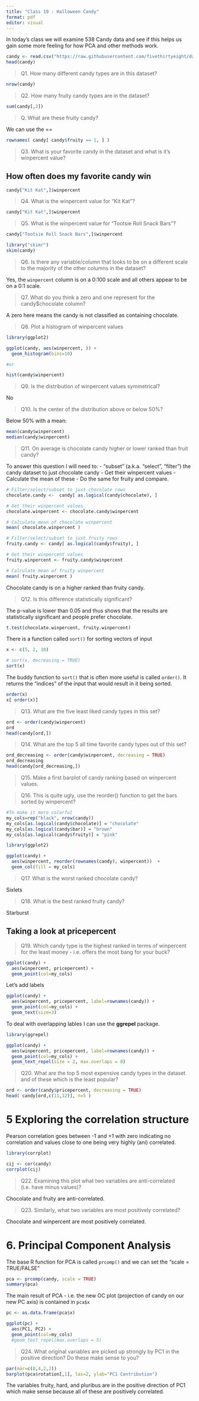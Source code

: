 ```yaml
---
title: "Class 10 : Halloween Candy"
format: pdf
editor: visual
---
```

In today's class we will examine 538 Candy data and see if this helps us gain some more feeling for how PCA and other methods work. 

```r
candy <- read.csv("https://raw.githubusercontent.com/fivethirtyeight/data/master/candy-power-ranking/candy-data.csv", row.names = 1)
head(candy)
```


> Q1. How many different candy types are in this dataset?

```r
nrow(candy)
```

> Q2. How many fruity candy types are in the dataset?

```r
sum(candy[,2])
```

> Q. What are these fruity candy?

We can use the == 
```r
rownames( candy[ candy$fruity == 1, ] )

```


>Q3. What is your favorite candy in the dataset and what is it’s winpercent value?

## How often does my favorite candy win

```r
candy["Kit Kat",]$winpercent
```


>Q4. What is the winpercent value for “Kit Kat”?

```r
candy["Kit Kat",]$winpercent
```

>Q5. What is the winpercent value for “Tootsie Roll Snack Bars”?

```r
candy["Tootsie Roll Snack Bars",]$winpercent
```

```r
library("skimr")
skim(candy)
```

> Q6. Is there any variable/column that looks to be on a different scale to the majority of the other columns in the dataset?

Yes, the `winpercent` column is on a 0:100 scale and all others appear to be on a 0:1 scale.

> Q7. What do you think a zero and one represent for the candy$chocolate column?

A zero here means the candy is not classified as containing chocolate.

> Q8. Plot a histogram of winpercent values

```r
library(ggplot2)

ggplot(candy, aes(winpercent, )) +
  geom_histogram(bins=10)

#or

hist(candy$winpercent)
```


>Q9. Is the distribution of winpercent values symmetrical?

No

> Q10. Is the center of the distribution above or below 50%?

Below 50% with a mean: 

```r
mean(candy$winpercent)
median(candy$winpercent)
```


> Q11. On average is chocolate candy higher or lower ranked than fruit candy?

To answer this question I will need to: 
- "subset" (a.k.a. "select", "filter") the candy dataset to just chocolate candy
- Get their winpercent values
- Calculate the mean of these
- Do the same for fruity and compare. 

```r
# Filter/select/subset to just chocolate rows
chocolate.candy <-  candy[ as.logical(candy$chocolate), ]

# Get their winpercent values
chocolate.winpercent <- chocolate.candy$winpercent

# Calculate mean of chocolate winpercent
mean( chocolate.winpercent )


```


```r
# Filter/select/subset to just fruity rows
fruity.candy <- candy[ as.logical(candy$fruity), ]

# Get their winpercent values
fruity.winpercent <- fruity.candy$winpercent

# Calculate mean of fruity winpercent
mean( fruity.winpercent )
```

Chocolate candy is on a higher ranked than fruity candy. 

> Q12. Is this difference statistically significant?

The p-value is lower than 0.05 and thus shows that the results are statistically significant and people prefer chocolate. 

```r
t.test(chocolate.winpercent, fruity.winpercent)
```


There is a function called `sort()` for sorting vectors of input

```r
x <- c(5, 2, 10)

# sort(x, decreasing = TRUE)
sort(x)

```

The buddy function to `sort()` that is often more useful is called `order()`. It returns the "indices" of the input that would result in it being sorted. 

```r
order(x)
x[ order(x)]
```


> Q13. What are the five least liked candy types in this set?

```r
ord <- order(candy$winpercent)
ord
head(candy[ord,])
```


> Q14. What are the top 5 all time favorite candy types out of this set?

```r
ord_decreasing <- order(candy$winpercent, decreasing = TRUE)
ord_decreasing
head(candy[ord_decreasing,])
```


> Q15. Make a first barplot of candy ranking based on winpercent values.

> Q16. This is quite ugly, use the reorder() function to get the bars sorted by winpercent?

```r
#To make it more colorful
my_cols=rep("black", nrow(candy))
my_cols[as.logical(candy$chocolate)] = "chocolate"
my_cols[as.logical(candy$bar)] = "brown"
my_cols[as.logical(candy$fruity)] = "pink"
```


```r

library(ggplot2)

ggplot(candy) + 
  aes(winpercent, reorder(rownames(candy), winpercent))  +
  geom_col(fill = my_cols)
```

> Q17. What is the worst ranked chocolate candy?

Sixlets

> Q18. What is the best ranked fruity candy?

Starburst

## Taking a look at pricepercent

> Q19. Which candy type is the highest ranked in terms of winpercent for the least money - i.e. offers the most bang for your buck?


```r
ggplot(candy) +
  aes(winpercent, pricepercent) +
  geom_point(col=my_cols)
```

Let's add labels
```r
ggplot(candy) +
  aes(winpercent, pricepercent, label=rownames(candy)) +
  geom_point(col=my_cols) +
  geom_text(size=3)
```
To deal with overlapping lables I can use the **ggrepel** package.

```r
library(ggrepel)

ggplot(candy) +
  aes(winpercent, pricepercent, label=rownames(candy)) +
  geom_point(col=my_cols) + 
  geom_text_repel(size = 2, max.overlaps = 8)
```

> Q20. What are the top 5 most expensive candy types in the dataset and of these which is the least popular?

```r
ord <- order(candy$pricepercent, decreasing = TRUE)
head( candy[ord,c(11,12)], n=5 )
```



# 5 Exploring the correlation structure

Pearson correlation goes between -1 and +1 with zero indicating no correlation and values close to one being very highly (ani) correlated. 

```r
library(corrplot)

cij <- cor(candy)
corrplot(cij)
```

> Q22. Examining this plot what two variables are anti-correlated (i.e. have minus values)?

Chocolate and fruity are anti-correlated.

> Q23. Similarly, what two variables are most positively correlated?

Chocolate and winpercent are most positively correlated.

# 6. Principal Component Analysis

The base R function for PCA is called `prcomp()` and we can set the "scale = TRUE/FALSE"

```r
pca <- prcomp(candy, scale = TRUE)
summary(pca)
```


The main result of PCA - i.e. the new OC plot (projection of candy on our new PC axis) is contained in `pca$x`

```r
pc <- as.data.frame(pca$x)

ggplot(pc) +
  aes(PC1, PC2) +
  geom_point(col=my_cols)
  #geom_text_repel(max.overlaps = 5)
```

> Q24. What original variables are picked up strongly by PC1 in the positive direction? Do these make sense to you?

```r
par(mar=c(8,4,2,2))
barplot(pca$rotation[,1], las=2, ylab="PC1 Contribution")
```
The variables fruity, hard, and pluribus are in the positive direction of PC1 which make sense because all of these are positively correlated.

